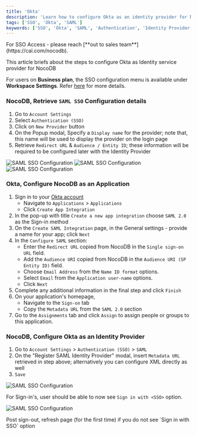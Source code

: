 ```yaml
---
title: 'Okta' 
description: 'Learn how to configure Okta as an identity provider for NocoDB.' 
tags: ['SSO', 'Okta', 'SAML']
keywords: ['SSO', 'Okta', 'SAML', 'Authentication', 'Identity Provider']
---
```


<Callout type="info">
For SSO Access - please reach [**out to sales team**](https://cal.com/nocodb).
</Callout>

This article briefs about the steps to configure Okta as Identity service provider for NocoDB

<Callout type="info">For users on **Business plan**, the SSO configuration menu is available under **Workspace Settings**.
    Refer [here](/docs/product-docs/account-settings/authentication#business-plan) for more details.</Callout>

### NocoDB, Retrieve `SAML SSO` Configuration details
1. Go to `Account Settings` 
2. Select `Authentication (SSO)`
3. Click on `New Provider` button
4. On the Popup modal, Specify a `Display name` for the provider; note that, this name will be used to display the provider on the login page
5. Retrieve `Redirect URL` & `Audience / Entity ID`; these information will be required to be configured later with the Identity Provider  
  
![SAML SSO Configuration](/img/v2/account-settings/SSO-1.png)
![SAML SSO Configuration](/img/v2/account-settings/SAML-2.png)
![SAML SSO Configuration](/img/v2/account-settings/SAML-3.png)


### Okta, Configure NocoDB as an Application
1. Sign in to your [Okta account](https://www.okta.com/)  
   - Navigate to `Applications` > `Applications`
   - Click `Create App Integration`
2. In the pop-up with title `Create a new app integration` choose `SAML 2.0` as the Sign-in method
3. On the `Create SAML Integration` page, in the General settings - provide a name for your app; click `Next`
4. In the `Configure SAML` section:
   - Enter the `Redirect URL` copied from NocoDB in the `Single sign-on URL` field.
   - Add the `Audience URI` copied from NocoDB in the `Audience URI (SP Entity ID)` field.
   - Choose `Email Address` from the `Name ID format` options.
   - Select `Email` from the `Application user-name` options.
   - Click `Next`
5. Complete any additional information in the final step and click `Finish`
6. On your application's homepage, 
   - Navigate to the `Sign-on` tab 
   - Copy the `Metadata URL` from the `SAML 2.0` section
7. Go to the `Assignments` tab and click `Assign` to assign people or groups to this application.


### NocoDB, Configure Okta as an Identity Provider
1. Go to `Account Settings` > `Authentication (SSO)` > `SAML`
2. On the "Register SAML Identity Provider" modal, insert `Metadata URL` retrieved in step above; alternatively you can configure XML directly as well
3. `Save`  
  
![SAML SSO Configuration](/img/v2/account-settings/SAML-4.png)

For Sign-in's, user should be able to now see `Sign in with <SSO>` option.  
  
![SAML SSO Configuration](/img/v2/account-settings/SSO-SignIn.png)


<Callout type="note">
Post sign-out, refresh page (for the first time) if you do not see `Sign in with SSO` option
</Callout>
